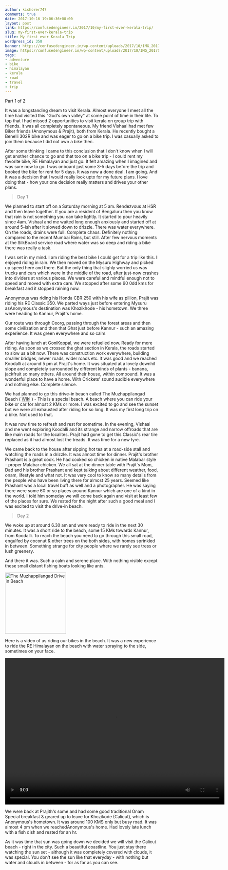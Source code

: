 ```yaml
---
author: kishorer747
comments: true
date: 2017-10-16 19:06:36+00:00
layout: post
link: https://confusedengineer.in/2017/10/my-first-ever-kerala-trip/
slug: my-first-ever-kerala-trip
title: My first ever Kerala Trip
wordpress_id: 358
banner: https://confusedengineer.in/wp-content/uploads/2017/10/IMG_20170903_075706629.jpg
image: https://confusedengineer.in/wp-content/uploads/2017/10/IMG_20170903_075706629.jpg
tags:
- adventure
- bike
- himalayan
- kerala
- road
- travel
- trip
---
```


Part 1 of 2

It was a longstanding dream to visit Kerala. Almost everyone I meet all the time had visited this "God's own valley" at some point of time in their life. To top that I had missed 2 opportunities to visit kerala on group trip with friends.
It was all completely spontaneous. My friend Vishaal had met few Biker friends (Anonymous & Prajit), both from Kerala. He recently bought a Benelli 302R bike and was eager to go on a bike trip. I was casually asked to join them because I did not own a bike then.

After some thinking I came to this conclusion that I don't know when I will get another chance to go and that too on a bike trip - I could rent my favorite bike, RE Himalayan and just go. It felt amazing when I imagined and was sure now to go.
I was onboard just some 3-5 days before the trip and booked the bike for rent for 5 days. It was now a done deal. I am going. And it was a decision that I would really look upto for my future plans. I love doing that - how your one decision really matters and drives your other plans.

> Day 1

We planned to start off on a Saturday morning at 5 am. Rendezvous at HSR and then leave together. If you are a resident of Bengaluru then you know that rain is not something you can take lightly. It started to pour heavily since 4am. Vishaal and me waited long enough anxiously and started off at around 5-ish after it slowed down to drizzle.
There was water everywhere. On the roads, drains were full. Complete chaos. Definitely nothing compared to the recent Mumbai Rains, but still. After few nervous moments at the SilkBoard service road where water was so deep and riding a bike there was really a task.

I was set in my mind. I am riding the best bike I could get for a trip like this. I enjoyed riding in rain. We then moved on the Mysuru Highway and picked up speed here and there. But the only thing that slighly worried us was trucks and cars which were in the middle of the road, after just-now crashes into dividers at various places.
We were careful and mindful enough not to speed and moved with extra care. We stopped after some 60 0dd kms for breakfast and it stopped raining now.

Anonymous was riding his Honda CBR 250 with his wife as pillion, Prajit was riding his RE Classic 350. We parted ways just before entering Mysuru asAnonymous's destination was Khozikhode - his hometown. We three were heading to Kannur, Prajit's home.

Our route was through Coorg, passing through the forest areas and then some civilization and then that Ghat just before Kannur - such an amazing experience. It was green everywhere and so calm.

After having lunch at GoniKoppal, we were refuelled now. Ready for more riding. As soon as we crossed the ghat section in Kerala, the roads started to slow us a bit now. There was construction work everywhere, building smaller bridges, newer roads, wider roads etc. It was good and we reached Koodalli at around 5 pm at Prajit's home. It was situated at a lovely downhil slope and completely surrounded by different kinds of plants - banana, jackfruit so many others. All around their house, within compound. It was a wonderful place to have a home. With Crickets' sound audible everywhere and nothing else. Complete silence.

We had planned to go this drive-in beach called The Muzhappilangad Beach ( [Wiki](https://en.wikipedia.org/wiki/Muzhappilangad_Beach) ) - This is a special beach. A beach where you can ride your bike or car for almost 2 KMs or more. I was excited to go and see the sunset but we were all exhausted after riding for so long. It was my first long trip on a bike. Not used to that.

It was now time to refresh and rest for sometime. In the evening, Vishaal and me went exploring Koodalli and its strange and narrow offroads that are like main roads for the localites. Prajit had gone to get this Classic's rear tire replaced as it had almost lost the treads. It was time for a new tyre.

We came back to the house after sipping hot tea at a road-side stall and watching the roads in a drizzle. It was almost time for dinner. Prajit's brother Prashant is a great cook. He had cooked so chicken in native Malabar style - proper Malabar chicken. We all sat at the dinner table with Prajit's Mom, Dad and his brother Prashant and kept talking about different weather, food, onam, lifestyle and what not. It was very cool to know so many details from the people who have been living there for almost 25 years.
Seemed like Prashant was a local travel buff as well and a photographer. He was saying there were some 60 or so places around Kannur which are one of a kind in the world. I told him someday we will come back again and visit at least few of the places for sure.
We rested for the night after such a good meal and I was excited to visit the drive-in beach.

> Day 2

We woke up at around 6.30 am and were ready to ride in the next 30 minutes. It was a short ride to the beach, some 15 KMs towards Kannur, from Koodalli. To reach the beach you need to go through this small road, engulfed by coconut & other trees on the both sides, with homes sprinkled in between. Something strange for city people where we rarely see tress or lush greenery.

And there it was. Such a calm and serene place. With nothing visible except these small distant fishing boats looking like ants.

<img src="https://confusedengineer.in/wp-content/uploads/2017/10/IMG_20170903_075706629.jpg" width="200" height="200" alt="The Muzhappilangad Drive in Beach" />

Here is a video of us riding our bikes in the beach. It was a new experience to ride the RE Himalayan on the beach with water spraying to the side, sometimes on your face.

<video width="720" height="480" controls>
  <source src="https://confusedengineer.in/wp-content/uploads/2017/09/VID_20170903_075120343.mp4" type="video/mp4" />
  Your browser does not support the video tag.
</video>

We were back at Prajith's some and had some good traditional Onam Special breakfast & geared up to leave for Khozikode (Calicut), which is Anonymous's hometown. It was around 100 KMS only but busy road. It was almost 4 pm when we reachedAnonymous's home. Had lovely late lunch with a fish dish and rested for an hr.

As it was time that sun was going down we decided we will visit the Calicut beach - right in the city. Such a beautiful coastline. You just stay there watching the sun set - although it was completely covered with clouds, it was special. You don't see the sun like that everyday - with nothing but water and clouds in between - for as far as you can see.
